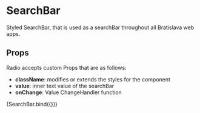 
<Meta title="components/molecules/SearchBar" decorators={[withDesign]} />

# SearchBar

Styled SearchBar, that is used as a searchBar throughout all Bratislava web apps.

## Props

Radio accepts custom Props that are as follows:

- <b>className</b>: modifies or extends the styles for the component
- <b>value</b>: inner text value of the searchBar
- <b>onChange</b>: Value ChangeHandler function

<Canvas>
  <Story
    name="SearchBar"
    parameters={{
      design: {
        type: 'figma',
        url: '',
      },
    }}
    args={{
      className: '',
      hasError: false,
      disabled: false,
      placeholder: 'Zadaj text',
      value: '',
    }}
  >
    {SearchBar.bind({})}
  </Story>
</Canvas>

<ArgsTable of={SearchBar} />
